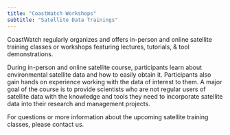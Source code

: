 ```yaml
---
title: "CoastWatch Workshops"
subtitle: "Satellite Data Trainings"
---
```


CoastWatch regularly organizes and offers in-person and online satellite 
training classes or workshops featuring lectures, tutorials, & tool demonstrations. 

During in-person and online satellite course, participants learn about environmental 
satellite data and how to easily obtain it. Participants also gain hands on experience 
working with the data of interest to them. A major goal of the course is to provide 
scientists who are not regular users of satellite data with the knowledge and tools 
they need to incorporate satellite data into their research and management projects.

For questions or more information about the upcoming satellite training classes, please contact us.

